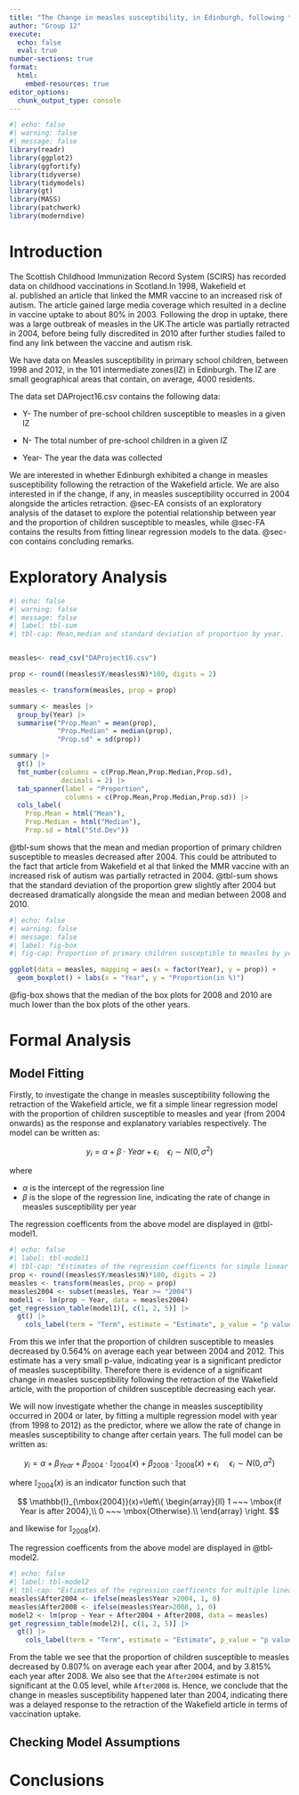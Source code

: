 ---
title: "The Change in measles susceptibility, in Edinburgh, following the retraction of the Wakefield article "
author: "Group 12"
execute: 
  echo: false
  eval: true
number-sections: true
format:
  html:
    embed-resources: true
editor_options: 
  chunk_output_type: console
---

```{r}
#| echo: false
#| warning: false
#| message: false
library(readr)
library(ggplot2)
library(ggfortify)
library(tidyverse)
library(tidymodels)
library(gt)
library(MASS)
library(patchwork)
library(moderndive)
```

# Introduction {#sec-intro}

The Scottish Childhood Immunization Record System (SCIRS) has recorded data on childhood vaccinations in Scotland.In 1998, Wakefield et al. published an article that linked the MMR vaccine to an increased risk of autism. The article gained large media coverage which resulted in a decline in vaccine uptake to about 80% in 2003. Following the drop in uptake, there was a large outbreak of measles in the UK.The article was partially retracted in 2004, before being fully discredited in 2010 after further studies failed to find any link between the vaccine and autism risk.

We have data on Measles susceptibility in primary school children, between 1998 and 2012, in the 101 intermediate zones(IZ) in Edinburgh. The IZ are small geographical areas that contain, on average, 4000 residents.

The data set DAProject16.csv contains the following data:

-   Y- The number of pre-school children susceptible to measles in a given IZ

-   N- The total number of pre-school children in a given IZ

-   Year- The year the data was collected

We are interested in whether Edinburgh exhibited a change in measles susceptibility following the retraction of the Wakefield article. We are also interested in if the change, if any, in measles susceptibility occurred in 2004 alongside the articles retraction. @sec-EA consists of an exploratory analysis of the dataset to explore the potential relationship between year and the proportion of children susceptible to measles, while @sec-FA contains the results from fitting linear regression models to the data. @sec-con contains concluding remarks.


# Exploratory Analysis {#sec-EA}

```{r}
#| echo: false
#| warning: false
#| message: false
#| label: tbl-sum
#| tbl-cap: Mean,median and standard deviation of proportion by year.


measles<- read_csv("DAProject16.csv")

prop <- round((measles$Y/measles$N)*100, digits = 2)

measles <- transform(measles, prop = prop)

summary <- measles |>
  group_by(Year) |>
  summarise("Prop.Mean" = mean(prop),
            "Prop.Median" = median(prop),
            "Prop.sd" = sd(prop))

summary |>
  gt() |>
  fmt_number(columns = c(Prop.Mean,Prop.Median,Prop.sd),
             decimals = 2) |>
  tab_spanner(label = "Proportion",
              columns = c(Prop.Mean,Prop.Median,Prop.sd)) |>
  cols_label(
    Prop.Mean = html("Mean"),
    Prop.Median = html("Median"),
    Prop.sd = html("Std.Dev"))
```
@tbl-sum shows that the mean and median proportion of primary children susceptible to measles decreased after 2004. This could be attributed to the fact that article from Wakefield et al that linked the MMR vaccine with an increased risk of autism was partially retracted in 2004. @tbl-sum shows that the standard deviation of the proportion grew slightly after 2004 but decreased dramatically alongside the mean and median between 2008 and 2010.
```{r}
#| echo: false
#| warning: false
#| message: false
#| label: fig-box
#| fig-cap: Proportion of primary children susceptible to measles by year. 

ggplot(data = measles, mapping = aes(x = factor(Year), y = prop)) +
  geom_boxplot() + labs(x = "Year", y = "Proportion(in %)")
```
@fig-box shows that the median of the box plots for 2008 and 2010 are much lower than the box plots of the other years.

# Formal Analysis {#sec-FA}

## Model Fitting

Firstly, to investigate the change in measles susceptibility following the retraction of the Wakefield article, we fit a simple linear regression model with the proportion of children susceptible to measles and year (from 2004 onwards) as the response and explanatory variables respectively. The model can be written as:

$$
y_i = \alpha + \beta \cdot Year +\epsilon_i ~~~~ \epsilon_i \sim N(0, \sigma^2)
$$

where

-   $\alpha$ is the intercept of the regression line
-   $\beta$ is the slope of the regression line, indicating the rate of change in measles susceptibility per year

The regression coefficents from the above model are displayed in @tbl-model1.

```{r}
#| echo: false
#| label: tbl-model1
#| tbl-cap: "Estimates of the regression coefficents for simple linear model"
prop <- round((measles$Y/measles$N)*100, digits = 2)
measles <- transform(measles, prop = prop)
measles2004 <- subset(measles, Year >= "2004")
model1 <- lm(prop ~ Year, data = measles2004)
get_regression_table(model1)[, c(1, 2, 5)] |>
  gt() |>
    cols_label(term = "Term", estimate = "Estimate", p_value = "p value")
```

From this we infer that the proportion of children susceptible to measles decreased by 0.564% on average each year between 2004 and 2012. This estimate has a very small p-value, indicating year is a significant predictor of measles susceptibility. Therefore there is evidence of a significant change in measles susceptibility following the retraction of the Wakefield article, with the proportion of children susceptible decreasing each year.

We will now investigate whether the change in measles susceptibility occurred in 2004 or later, by fitting a multiple regression model with year (from 1998 to 2012) as the predictor, where we allow the rate of change in measles susceptibility to change after certain years. The full model can be written as:

$$
y_i = \alpha + \beta_{Year} +\beta_{2004} \cdot \mathbb{I}_{\mbox{2004}}(x) + \beta_{2008} \cdot \mathbb{I}_{\mbox{2008}}(x) + \epsilon_i ~~~~~ \epsilon_i \sim N(0, \sigma^2)
$$

where $\mathbb{I}_{\mbox{2004}}(x)$ is an indicator function such that

$$
\mathbb{I}_{\mbox{2004}}(x)=\left\{
                \begin{array}{ll}
                  1 ~~~ \mbox{if Year is after 2004},\\
                  0 ~~~ \mbox{Otherwise}.\\
                \end{array}
              \right.
$$

and likewise for $\mathbb{I}_{\mbox{2008}}(x)$.

The regression coefficents from the above model are displayed in @tbl-model2.

```{r}
#| echo: false
#| label: tbl-model2
#| tbl-cap: "Estimates of the regression coefficents for multiple linear model"
measles$After2004 <- ifelse(measles$Year >2004, 1, 0)
measles$After2008 <- ifelse(measles$Year>2008, 1, 0)
model2 <- lm(prop ~ Year + After2004 + After2008, data = measles)
get_regression_table(model2)[, c(1, 2, 5)] |>
  gt() |>
    cols_label(term = "Term", estimate = "Estimate", p_value = "p value")
```

From the table we see that the proportion of children susceptible to measles decreased by 0.807% on average each year after 2004, and by 3.815% each year after 2008. We also see that the `After2004` estimate is not significant at the 0.05 level, while `After2008` is. Hence, we conclude that the change in measles susceptibility happened later than 2004, indicating there was a delayed response to the retraction of the Wakefield article in terms of vaccination uptake.

## Checking Model Assumptions

# Conclusions {#sec-con}
